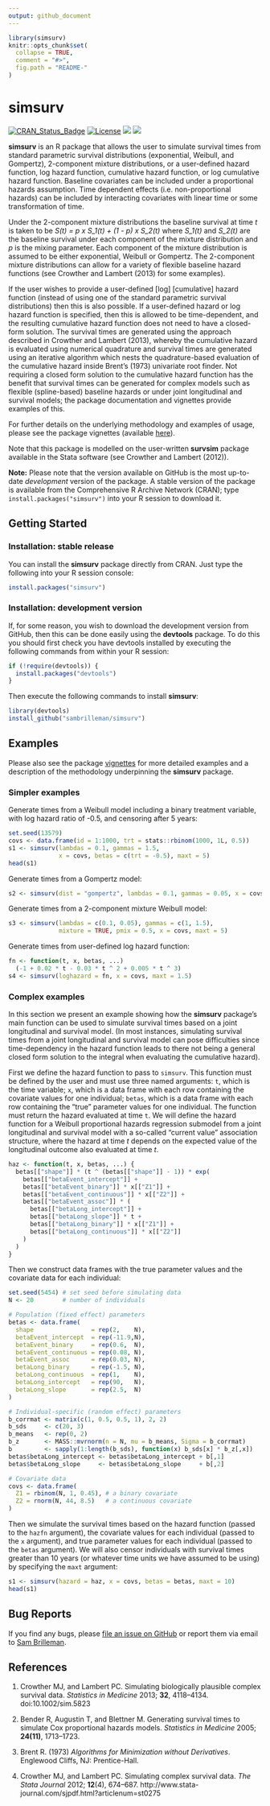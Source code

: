 ```yaml
---
output: github_document
---
```


<!-- README.md is generated from README.Rmd. Please edit that file -->

```r
library(simsurv)
knitr::opts_chunk$set(
  collapse = TRUE,
  comment = "#>",
  fig.path = "README-"
)
```

# simsurv

[![CRAN\_Status\_Badge](http://www.r-pkg.org/badges/version/simsurv)](http://www.r-pkg.org/pkg/simsurv) 
[![License](https://img.shields.io/badge/License-GPL%20%28%3E=%203%29-brightgreen.svg)](http://www.gnu.org/licenses/gpl-3.0.html)
[![](https://cranlogs.r-pkg.org/badges/simsurv)](https://cran.r-project.org/package=simsurv)
[![](https://cranlogs.r-pkg.org/badges/grand-total/simsurv)](https://CRAN.R-project.org/package=simsurv)

**simsurv** is an R package that allows the user to simulate survival times from
standard parametric survival distributions (exponential, Weibull, and Gompertz),
2-component mixture distributions, or a user-defined hazard function, log hazard
function, cumulative hazard function, or log cumulative hazard function.
Baseline covariates can be included under a proportional hazards assumption.
Time dependent effects (i.e. non-proportional hazards) can be included by 
interacting covariates with linear time or some transformation of time.

Under the 2-component mixture distributions the baseline survival at time 
*t* is taken to be *S(t) = p x S_1(t) + (1 - p) x S_2(t)*
where *S_1(t)* and *S_2(t)* are the baseline survival under each component of 
the mixture distribution and *p* is the mixing parameter. Each component of the 
mixture distribution is assumed to be either exponential, Weibull or Gompertz.
The 2-component mixture distributions can allow for a variety of flexible
baseline hazard functions (see Crowther and Lambert (2013) for some examples).

If the user wishes to provide a user-defined [log] [cumulative] hazard function 
(instead of using one of the standard parametric survival distributions) then 
this is also possible. 
If a user-defined hazard or log hazard function is specified, then this 
is allowed to be time-dependent, and the resulting cumulative hazard function
does not need to have a closed-form solution. The survival times are
generated using the approach described in Crowther and Lambert (2013),
whereby the cumulative hazard is evaluated using numerical quadrature and
survival times are generated using an iterative algorithm which nests the
quadrature-based evaluation of the cumulative hazard inside Brent's (1973)
univariate root finder. Not requiring a closed form solution to the cumulative
hazard function has the benefit that survival times can be generated for
complex models such as flexible (spline-based) baseline hazards or under
joint longitudinal and survival models; the package documentation and vignettes
provide examples of this.

For further details on the underlying methodology and examples of usage, please
see the package vignettes (available 
[here](https://cran.r-project.org/web/packages/simsurv/index.html)).

Note that this package is modelled on the user-written **survsim** package
available in the Stata software (see Crowther and Lambert (2012)).

**Note:** Please note that the version available on GitHub is the most up-to-date 
*development* version of the package. A stable version of the package is
available from the Comprehensive R Archive Network (CRAN); type 
`install.packages("simsurv")` into your R session to download it.

## Getting Started

### Installation: stable release

You can install the **simsurv** package directly from CRAN. Just type the
following into your R session console:

```r
install.packages("simsurv")
```
### Installation: development version

If, for some reason, you wish to download the development version from GitHub,
then this can be done easily using the **devtools** package. 
To do this you should first check you have devtools installed by executing the 
following commands from within your R session:

```r
if (!require(devtools)) {
  install.packages("devtools")
}
```

Then execute the following commands to install **simsurv**:

```r
library(devtools)
install_github("sambrilleman/simsurv")
```

## Examples

Please also see the package [vignettes](https://cran.r-project.org/web/packages/simsurv/index.html) for more detailed examples and a
description of the methodology underpinning the **simsurv** package.

### Simpler examples

Generate times from a Weibull model including a binary treatment variable, with log hazard ratio of -0.5, and censoring after 5 years:

```r
set.seed(13579)
covs <- data.frame(id = 1:1000, trt = stats::rbinom(1000, 1L, 0.5))
s1 <- simsurv(lambdas = 0.1, gammas = 1.5,
              x = covs, betas = c(trt = -0.5), maxt = 5)
head(s1)
```

Generate times from a Gompertz model:

```r
s2 <- simsurv(dist = "gompertz", lambdas = 0.1, gammas = 0.05, x = covs)
```

Generate times from a 2-component mixture Weibull model:

```r
s3 <- simsurv(lambdas = c(0.1, 0.05), gammas = c(1, 1.5),
              mixture = TRUE, pmix = 0.5, x = covs, maxt = 5)
```

Generate times from user-defined log hazard function:

```r
fn <- function(t, x, betas, ...)
  (-1 + 0.02 * t - 0.03 * t ^ 2 + 0.005 * t ^ 3)
s4 <- simsurv(loghazard = fn, x = covs, maxt = 1.5)
```

### Complex examples

In this section we present an example showing how the **simsurv** package's main function can be used to simulate survival times based on a joint longitudinal and survival model. (In most instances, simulating survival times from a joint longitudinal and survival model can pose difficulties since time-dependency in the hazard function leads to there not being a general closed form solution to the integral when evaluating the cumulative hazard). 

First we define the hazard function to pass to `simsurv`. This function must be defined by the user and must use three named arguments: `t`, which is the time variable; `x`, which is a data frame with each row containing the covariate values for one individual; `betas`, which is a data frame with each row containing the "true" parameter values for one individual. The function must return the hazard evaluated at time `t`. We will define the hazard function for a Weibull proportional hazards regression submodel from a joint longitudinal and survival model with a so-called "current value" association structure, where the hazard at time *t* depends on the expected value of the longitudinal outcome also evaluated at time *t*.

```r
haz <- function(t, x, betas, ...) {
  betas[["shape"]] * (t ^ (betas[["shape"]] - 1)) * exp(
    betas[["betaEvent_intercept"]] +
    betas[["betaEvent_binary"]] * x[["Z1"]] +
    betas[["betaEvent_continuous"]] * x[["Z2"]] +
    betas[["betaEvent_assoc"]] * (
      betas[["betaLong_intercept"]] +
      betas[["betaLong_slope"]] * t +
      betas[["betaLong_binary"]] * x[["Z1"]] +
      betas[["betaLong_continuous"]] * x[["Z2"]]
    )
  )
}
```

Then we construct data frames with the true parameter values and the covariate data for each individual:

```r
set.seed(5454) # set seed before simulating data
N <- 20        # number of individuals

# Population (fixed effect) parameters
betas <- data.frame(
  shape                = rep(2,    N),
  betaEvent_intercept  = rep(-11.9,N),
  betaEvent_binary     = rep(0.6,  N),
  betaEvent_continuous = rep(0.08, N),
  betaEvent_assoc      = rep(0.03, N),
  betaLong_binary      = rep(-1.5, N),
  betaLong_continuous  = rep(1,    N),
  betaLong_intercept   = rep(90,   N),
  betaLong_slope       = rep(2.5,  N)
)

# Individual-specific (random effect) parameters
b_corrmat <- matrix(c(1, 0.5, 0.5, 1), 2, 2)
b_sds     <- c(20, 3)
b_means   <- rep(0, 2)
b_z       <- MASS::mvrnorm(n = N, mu = b_means, Sigma = b_corrmat)
b         <- sapply(1:length(b_sds), function(x) b_sds[x] * b_z[,x])
betas$betaLong_intercept <- betas$betaLong_intercept + b[,1]
betas$betaLong_slope     <- betas$betaLong_slope     + b[,2]

# Covariate data
covs <- data.frame(
  Z1 = rbinom(N, 1, 0.45), # a binary covariate
  Z2 = rnorm(N, 44, 8.5)   # a continuous covariate
)
```

Then we simulate the survival times based on the hazard function (passed to the `hazfn` argument), the covariate values for each individual (passed to the `x` argument), and true parameter values for each individual (passed to the `betas` argument). We will also censor individuals with survival times greater than 10 years (or whatever time units we have assumed to be using) by specifying the `maxt` argument:

```r
s1 <- simsurv(hazard = haz, x = covs, betas = betas, maxt = 10)
head(s1)
```

## Bug Reports

If you find any bugs, please [file an issue on GitHub](https://github.com/sambrilleman/simsurv/issues) or report them via email to [Sam Brilleman](mailto:sam.brilleman@monash.edu).

## References

1. Crowther MJ, and Lambert PC. Simulating biologically plausible complex survival data. *Statistics in Medicine* 2013; **32**, 4118--4134. doi:10.1002/sim.5823

2. Bender R, Augustin T, and Blettner M. Generating survival times to simulate Cox proportional hazards models. *Statistics in Medicine* 2005; **24(11)**, 1713--1723.

3. Brent R. (1973) *Algorithms for Minimization without Derivatives*. Englewood Cliffs, NJ: Prentice-Hall.

4. Crowther MJ, and Lambert PC. Simulating complex survival data. *The Stata Journal* 2012; **12**(4), 674--687. http://www.stata-journal.com/sjpdf.html?articlenum=st0275
